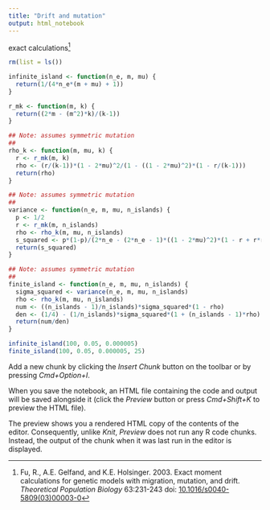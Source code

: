 ```yaml
---
title: "Drift and mutation"
output: html_notebook
---
```


exact calculations^[Fu, R., A.E. Gelfand, and K.E. Holsinger.  2003.  Exact moment calculations for genetic models with migration, mutation, and drift. *Theoretical Population Biology* 63:231-243 doi: [10.1016/s0040-5809(03)00003-0 ](https://dx.doi.org/10.1016/s0040-5809(03)00003-0)]

```r
rm(list = ls())

infinite_island <- function(n_e, m, mu) {
  return(1/(4*n_e*(m + mu) + 1))
}

r_mk <- function(m, k) {
  return((2*m - (m^2)*k)/(k-1))
}

## Note: assumes symmetric mutation
##
rho_k <- function(m, mu, k) {
  r <- r_mk(m, k)
  rho <- (r/(k-1))*(1 - 2*mu)^2/(1 - ((1 - 2*mu)^2)*(1 - r/(k-1)))
  return(rho)
}

## Note: assumes symmetric mutation
##
variance <- function(n_e, m, mu, n_islands) {
  p <- 1/2
  r <- r_mk(m, n_islands)
  rho <- rho_k(m, mu, n_islands) 
  s_squared <- p*(1-p)/(2*n_e - (2*n_e - 1)*((1 - 2*mu)^2)*(1 - r + r*rho))
  return(s_squared)
}

## Note: assumes symmetric mutation
##
finite_island <- function(n_e, m, mu, n_islands) {
  sigma_squared <- variance(n_e, m, mu, n_islands)
  rho <- rho_k(m, mu, n_islands)
  num <- ((n_islands - 1)/n_islands)*sigma_squared*(1 - rho)
  den <- (1/4) - (1/n_islands)*sigma_squared*(1 + (n_islands - 1)*rho)
  return(num/den)
}

infinite_island(100, 0.05, 0.000005)
finite_island(100, 0.05, 0.000005, 25)
```

Add a new chunk by clicking the *Insert Chunk* button on the toolbar or by pressing *Cmd+Option+I*.

When you save the notebook, an HTML file containing the code and output will be saved alongside it (click the *Preview* button or press *Cmd+Shift+K* to preview the HTML file). 

The preview shows you a rendered HTML copy of the contents of the editor. Consequently, unlike *Knit*, *Preview* does not run any R code chunks. Instead, the output of the chunk when it was last run in the editor is displayed.

